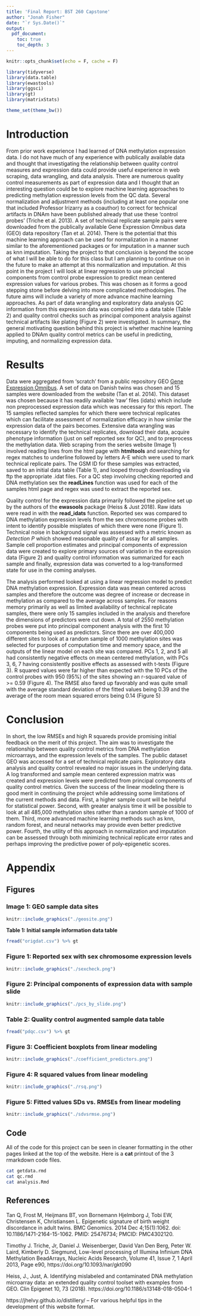 ```yaml
---
title: 'Final Report: BST 260 Capstone'
author: "Jonah Fisher"
date: "`r Sys.Date()`"
output: 
  pdf_document:
    toc: true
    toc_depth: 3
---
```


```r
knitr::opts_chunk$set(echo = F, cache = F)

library(tidyverse)
library(data.table)
library(ewastools)
library(ggsci)
library(gt)
library(matrixStats)

theme_set(theme_bw())
```

# Introduction

From prior work experience I had learned of DNA methylation expression data. I do 
not have much of any experience with publically available data and thought that investigating 
the relationship between quality control measures and expression data could provide 
useful experience in web scraping, data wrangling, and data analysis. There
are numerous quality control measurements as part of expression data and I thought
that an interesting question could be to explore machine learning approaches to
predicting methylation expression levels from the QC data. Several normalization 
and adjustment methods (including at least one popular one that included Professor Irizarry
as a coauthor)
to correct for technical artifacts in DNAm have been published already that use
these 'control probes' (Triche et al. 2013). A set of technical replicate sample pairs were 
downloaded from the publically available Gene Expression Omnibus data (GEO) 
data repository (Tan et al. 2014). There is the potential that this machine
learning approach can be used for normalization in a manner similar to the aforementioned
packages or for imputation in a manner such as knn imputation. Taking the project
to that conclusion is beyond the scope of what I will be able to do for this 
class but I am planning to continue on in the future to make an attempt at this normalization and imputation.
At this point in the project I will look at linear regression to use principal
components from control probe expression to predict mean centered expression
values for various probes. This was chosen as it forms a good stepping stone before
delving into more complicated methodologies. The future aims will include a variety of more 
advance machine learning approaches.
As part of data wrangling and exploratory data analysis QC information from 
this expression data was compiled into a data table (Table 2) and quality control
checks such as principal component analysis against technical artifacts like plating
(Figure 2) were investigated.
In summary, the general motivating question behind this project is whether
machine learning applied to DNAm quality control metrics can be useful in predicting,
imputing, and normalizing expression data. 

\newpage 

# Results 

Data were aggregated from 'scratch' from a public repository GEO [Gene Expression
Omnibus](https://www.ncbi.nlm.nih.gov/geo/). A set of data on Danish twins was chosen
and 15 samples were downloaded from the website (Tan et al. 2014). This dataset
was chosen because it has readily available 'raw' files (idats) which include 
non preprocessed expression data which was necessary for this report. The 15 samples
reflected samples for which there were technical replicates which can facilitate 
assessment of normalization efficacy in how similar the expression data of the 
pairs becomes. Extensive data wrangling was necessary to identify the technical replicates,
download their data, acquire phenotype information (just on self reported sex for QC),
and to preprocess the methylation data. Web scraping from the series website (Image 1)
involved reading lines from the html page with __htmltools__ and searching for regex
matches to underline followed by letters A-E which were used to mark technical replicate 
pairs. The GSM ID for these samples was extracted, saved to an initial data table (Table 1), and looped
through downloading via ftp the appropriate .idat files. For a QC step involving
checking reported and DNA methylation sex the __readLines__ function was used
for each of the samples html page and regex was used to extract the reported sex. 

Quality control for the expression data primarily followed the pipeline set up
by the authors of the __ewasools__ package (Heiss & Just 2018). Raw idats were 
read in with the __read_idats__ function. Reported sex was compared to DNA
methylation expression levels from the sex chromosome probes with intent
to identify possible misplates of which there were none (Figure 1). Technical noise in 
background signal was assessed with a metric known as *Detection P* which showed
reasonable quality of assay for all samples. Sample cell proportion estimates and principal
components of expression data were created to explore primary sources of variation 
in the expression data (Figure 2) and quality control information was summarized
for each sample and finally, expression data was converted to a log-transformed 
state for use in the coming analyses.

The analysis performed looked at using a linear regression model to predict
DNA methylation expression. Expression data was mean centered across samples
and therefore the outcome was degree of increase or decrease in methylation as
compared to the average across samples. For reasons memory primarily as well 
as limited availability of technical replicate samples, there were 
only 15 samples included in the analysis and therefore the dimensions of predictors
were cut down. A total of 2550 methylation probes were put into principal component
analysis with the first 10 components being used as predictors. Since there are
over 400,000 different sites to look at a random sample of 1000 methylation sites
was selected for purposes of computation time and memory space, 
and the outputs of the linear model on each site was compared. PCs
1, 2, and 5 all had consistently negative effects on mean centered methylation, 
with PCs 3, 6, 7 having consistently positive effects as assessed with t-tests (Figure 3). 
R squared values were far higher than expected with the 10 PCs of the control
probes with 950 (95%) of the sites showing an r-squared value of >= 0.59 (Figure 4). 
The RMSE also fared up favorably and was quite small with the average standard
deviation of the fitted values being 0.39 and the average of the room mean
squared errors being 0.14 (Figure 5)

# Conclusion

In short, the low RMSEs and high R squareds provide promising initial feedback
on the merit of this project. The aim was to investigate the relationship
between quality control metrics from DNA methylation microarrays, and the expression
levels of the samples. The public dataset GEO was accessed for a set of technical
replicate pairs. Exploratory data analysis and quality control revealed no major 
issues in the underlying data. A log transformed and sample mean centered expression
matrix was created and expression levels were predicted from principal components
of quality control metrics. Given the success of the linear modeling there is
good merit in continuing the project while addressing some limitations of the current
methods and data. First, a higher sample count will be helpful for statistical power. 
Second, with greater analysis time it will be possible to look at all 485,000 
methylation sites rather than a random sample of 1000 of them. Third, more advanced
machine learning methods such as knn, random forest, and neural networks may 
provide even better predictive power. Fourth, the utility of this approach in
normalization and imputation can be assessed through both minimizing technical replicate
error rates and perhaps improving the predictive power of poly-epigenetic scores. 

# Appendix

## Figures

### **Image 1: GEO sample data sites**

```r
knitr::include_graphics("./geosite.png")
```


**Table 1: Initial sample information data table**

```r
fread("origdat.csv") %>% gt
```


### **Figure 1: Reported sex with sex chromosome expression levels**

```r
knitr::include_graphics("./sexcheck.png")
```


### **Figure 2: Principal components of expression data with sample slide**

```r
knitr::include_graphics("./pcs_by_slide.png")
```


### **Table 2: Quality control augmented sample data table**

```r
fread("pdqc.csv") %>% gt
```


### **Figure 3: Coefficient boxplots from linear modeling**

```r
knitr::include_graphics("./coefficient_predictors.png")
```

### **Figure 4: R squared values from linear modeling**

```r
knitr::include_graphics("./rsq.png")
```


### **Figure 5: Fitted values SDs vs. RMSEs from linear modeling**

```r
knitr::include_graphics("./sdvsrmse.png")
```

## Code 

All of the code for this project can be seen in cleaner formatting in the other pages linked at the 
top of the website. Here is a __cat__ printout of the 3 rmarkdown code files.

```bash
cat getdata.rmd
cat qc.rmd
cat analysis.Rmd
```

## References

Tan Q, Frost M, Heijmans BT, von Bornemann Hjelmborg J, Tobi EW, Christensen K, Christiansen L. Epigenetic signature of birth weight discordance in adult twins. BMC Genomics. 2014 Dec 4;15(1):1062. doi: 10.1186/1471-2164-15-1062. PMID: 25476734; PMCID: PMC4302120.

Timothy J. Triche, Jr, Daniel J. Weisenberger, David Van Den Berg, Peter W. Laird, Kimberly D. Siegmund, Low-level processing of Illumina Infinium DNA Methylation BeadArrays, Nucleic Acids Research, Volume 41, Issue 7, 1 April 2013, Page e90, https://doi.org/10.1093/nar/gkt090

Heiss, J., Just, A. Identifying mislabeled and contaminated DNA methylation microarray data: an extended quality control toolset with examples from GEO. Clin Epigenet 10, 73 (2018). https://doi.org/10.1186/s13148-018-0504-1

https://jhelvy.github.io/distillery/ -- For various helpful tips in the development of this website format.

